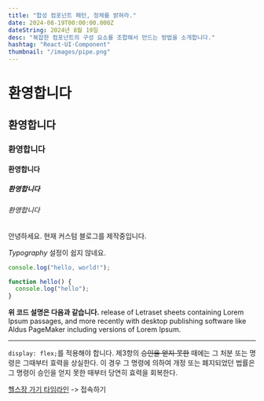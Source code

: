 ```yaml
---
title: "합성 컴포넌트 패턴, 정체를 밝혀라."
date: 2024-08-19T00:00:00.000Z
dateString: 2024년 8월 19일
desc: "복잡한 컴포넌트의 구성 요소를 조합해서 만드는 방법을 소개합니다."
hashtag: "React·UI·Component"
thumbnail: "/images/pipe.png"
---
```


# 환영합니다

## 환영합니다

### 환영합니다

#### 환영합니다

##### 환영합니다

###### 환영합니다

안녕하세요.
현재 커스텀 블로그를 제작중입니다.

_Typography_ 설정이 쉽지 않네요.

```js
console.log("hello, world!");

function hello() {
  console.log("hello");
}
```

**위 코드 설명은 다음과 같습니다.** release of Letraset sheets containing Lorem Ipsum passages, and more recently with desktop publishing software like Aldus PageMaker including versions of Lorem Ipsum.

---

`display: flex;`를 적용해야 합니다. 제3항의 ~~승인을 얻지 못한~~ 때에는 그 처분 또는 명령은 그때부터 효력을 상실한다. 이 경우 그 명령에 의하여 개정 또는 폐지되었던 법률은 그 명령이 승인을 얻지 못한 때부터 당연히 효력을 회복한다.

[헬스장 가기 타임라인](https://www.naver.com) -> 접속하기
